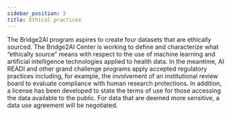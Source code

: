 ```yaml
---
sidebar_position: 2
title: Ethical practices
---
```


The Bridge2AI program aspires to create four datasets that are ethically sourced. The Bridge2AI Center is working to define and characterize what “ethically source” means with respect to the use of machine learning and artificial intelligence technologies applied to health data. In the meantime, AI READI and other grand challenge programs apply accepted regulatory practices including, for example, the involvement of an institutional review board to evaluate compliance with human research protections. In addition, a license has been developed to state the terms of use for those accessing the data available to the public. For data that are deemed more sensitive, a data use agreement will be negotiated.


<PageFeedback />
